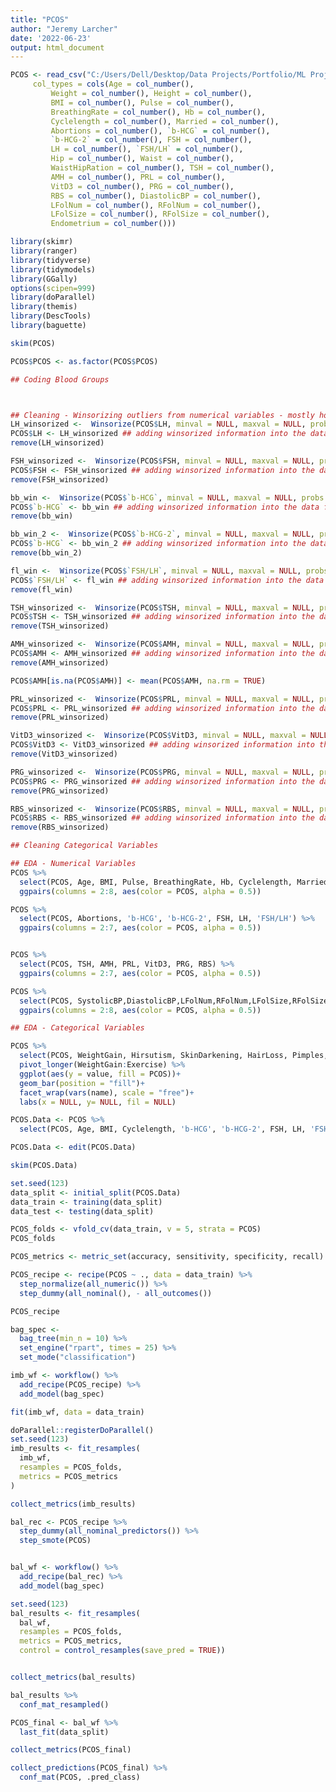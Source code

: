 ---
title: "PCOS"
author: "Jeremy Larcher"
date: '2022-06-23'
output: html_document
---

```{r Loading Data}
PCOS <- read_csv("C:/Users/Dell/Desktop/Data Projects/Portfolio/ML Projects/PCOS/PCOS.csv", 
     col_types = cols(Age = col_number(), 
         Weight = col_number(), Height = col_number(), 
         BMI = col_number(), Pulse = col_number(), 
         BreathingRate = col_number(), Hb = col_number(), 
         Cyclelength = col_number(), Married = col_number(), 
         Abortions = col_number(), `b-HCG` = col_number(), 
         `b-HCG-2` = col_number(), FSH = col_number(), 
         LH = col_number(), `FSH/LH` = col_number(), 
         Hip = col_number(), Waist = col_number(), 
         WaistHipRation = col_number(), TSH = col_number(), 
         AMH = col_number(), PRL = col_number(), 
         VitD3 = col_number(), PRG = col_number(), 
         RBS = col_number(), DiastolicBP = col_number(), 
         LFolNum = col_number(), RFolNum = col_number(), 
         LFolSize = col_number(), RFolSize = col_number(), 
         Endometrium = col_number()))
```

```{r Libraries}
library(skimr)
library(ranger)
library(tidyverse)
library(tidymodels)
library(GGally)
options(scipen=999)
library(doParallel)
library(themis)
library(DescTools)
library(baguette)
```

```{r EDA & Cleaning}
skim(PCOS)

PCOS$PCOS <- as.factor(PCOS$PCOS)

## Coding Blood Groups



## Cleaning - Winsorizing outliers from numerical variables - mostly hormone levels
LH_winsorized <-  Winsorize(PCOS$LH, minval = NULL, maxval = NULL, probs = c(0.04,0.96), na.rm = FALSE, type =1)
PCOS$LH <- LH_winsorized ## adding winsorized information into the data frame
remove(LH_winsorized)

FSH_winsorized <-  Winsorize(PCOS$FSH, minval = NULL, maxval = NULL, probs = c(0.04,0.96), na.rm = FALSE, type =1)
PCOS$FSH <- FSH_winsorized ## adding winsorized information into the data frame
remove(FSH_winsorized)

bb_win <-  Winsorize(PCOS$`b-HCG`, minval = NULL, maxval = NULL, probs = c(0.04,0.96), na.rm = FALSE, type =1)
PCOS$`b-HCG` <- bb_win ## adding winsorized information into the data frame
remove(bb_win)

bb_win_2 <-  Winsorize(PCOS$`b-HCG-2`, minval = NULL, maxval = NULL, probs = c(0.04,0.96), na.rm = FALSE, type =1)
PCOS$`b-HCG` <- bb_win_2 ## adding winsorized information into the data frame
remove(bb_win_2)

fl_win <-  Winsorize(PCOS$`FSH/LH`, minval = NULL, maxval = NULL, probs = c(0.04,0.96), na.rm = FALSE, type =1)
PCOS$`FSH/LH` <- fl_win ## adding winsorized information into the data frame
remove(fl_win)

TSH_winsorized <-  Winsorize(PCOS$TSH, minval = NULL, maxval = NULL, probs = c(0.04,0.96), na.rm = FALSE, type =1)
PCOS$TSH <- TSH_winsorized ## adding winsorized information into the data frame
remove(TSH_winsorized)

AMH_winsorized <-  Winsorize(PCOS$AMH, minval = NULL, maxval = NULL, probs = c(0.04,0.96), na.rm = TRUE, type =1)
PCOS$AMH <- AMH_winsorized ## adding winsorized information into the data frame
remove(AMH_winsorized)

PCOS$AMH[is.na(PCOS$AMH)] <- mean(PCOS$AMH, na.rm = TRUE)

PRL_winsorized <-  Winsorize(PCOS$PRL, minval = NULL, maxval = NULL, probs = c(0.04,0.96), na.rm = FALSE, type =1)
PCOS$PRL <- PRL_winsorized ## adding winsorized information into the data frame
remove(PRL_winsorized)

VitD3_winsorized <-  Winsorize(PCOS$VitD3, minval = NULL, maxval = NULL, probs = c(0.04,0.96), na.rm = FALSE, type =1)
PCOS$VitD3 <- VitD3_winsorized ## adding winsorized information into the data frame
remove(VitD3_winsorized)

PRG_winsorized <-  Winsorize(PCOS$PRG, minval = NULL, maxval = NULL, probs = c(0.04,0.96), na.rm = FALSE, type =1)
PCOS$PRG <- PRG_winsorized ## adding winsorized information into the data frame
remove(PRG_winsorized)

RBS_winsorized <-  Winsorize(PCOS$RBS, minval = NULL, maxval = NULL, probs = c(0.04,0.96), na.rm = FALSE, type =1)
PCOS$RBS <- RBS_winsorized ## adding winsorized information into the data frame
remove(RBS_winsorized)

## Cleaning Categorical Variables

## EDA - Numerical Variables
PCOS %>% 
  select(PCOS, Age, BMI, Pulse, BreathingRate, Hb, Cyclelength, Married) %>% 
  ggpairs(columns = 2:8, aes(color = PCOS, alpha = 0.5))

PCOS %>% 
  select(PCOS, Abortions, 'b-HCG', 'b-HCG-2', FSH, LH, 'FSH/LH') %>% 
  ggpairs(columns = 2:7, aes(color = PCOS, alpha = 0.5))


PCOS %>% 
  select(PCOS, TSH, AMH, PRL, VitD3, PRG, RBS) %>% 
  ggpairs(columns = 2:7, aes(color = PCOS, alpha = 0.5))

PCOS %>% 
  select(PCOS, SystolicBP,DiastolicBP,LFolNum,RFolNum,LFolSize,RFolSize,Endometrium) %>% 
  ggpairs(columns = 2:8, aes(color = PCOS, alpha = 0.5))

## EDA - Categorical Variables

PCOS %>% 
  select(PCOS, WeightGain, Hirsutism, SkinDarkening, HairLoss, Pimples, FastFood, Exercise) %>% 
  pivot_longer(WeightGain:Exercise) %>% 
  ggplot(aes(y = value, fill = PCOS))+
  geom_bar(position = "fill")+
  facet_wrap(vars(name), scale = "free")+
  labs(x = NULL, y= NULL, fil = NULL)

PCOS.Data <- PCOS %>% 
  select(PCOS, Age, BMI, Cyclelength, 'b-HCG', 'b-HCG-2', FSH, LH, 'FSH/LH', AMH, PRL, VitD3, RBS, LFolNum, RFolNum, LFolSize, RFolSize, FastFood, HairLoss, Hirsutism, Pimples, SkinDarkening, WeightGain)

PCOS.Data <- edit(PCOS.Data)

skim(PCOS.Data)

```

```{r Splitting Data}
set.seed(123)
data_split <- initial_split(PCOS.Data)
data_train <- training(data_split)
data_test <- testing(data_split)
```

```{r Folds}
PCOS_folds <- vfold_cv(data_train, v = 5, strata = PCOS)
PCOS_folds

PCOS_metrics <- metric_set(accuracy, sensitivity, specificity, recall)
```

```{r Recipe}
PCOS_recipe <- recipe(PCOS ~ ., data = data_train) %>% 
  step_normalize(all_numeric()) %>% 
  step_dummy(all_nominal(), - all_outcomes())

PCOS_recipe
```

```{r Generating Model}
bag_spec <-
  bag_tree(min_n = 10) %>% 
  set_engine("rpart", times = 25) %>% 
  set_mode("classification")
```

```{r Fitting Model}
imb_wf <- workflow() %>% 
  add_recipe(PCOS_recipe) %>% 
  add_model(bag_spec)

fit(imb_wf, data = data_train)
```

```{r Class Imbalance}
doParallel::registerDoParallel()
set.seed(123)
imb_results <- fit_resamples(
  imb_wf,
  resamples = PCOS_folds,
  metrics = PCOS_metrics
)

collect_metrics(imb_results)
```

```{r Balancing}
bal_rec <- PCOS_recipe %>% 
  step_dummy(all_nominal_predictors()) %>% 
  step_smote(PCOS)


bal_wf <- workflow() %>% 
  add_recipe(bal_rec) %>% 
  add_model(bag_spec)

set.seed(123)
bal_results <- fit_resamples(
  bal_wf,
  resamples = PCOS_folds,
  metrics = PCOS_metrics,
  control = control_resamples(save_pred = TRUE))


collect_metrics(bal_results)

bal_results %>% 
  conf_mat_resampled()
```

```{r Fitting onto Test Data}
PCOS_final <- bal_wf %>% 
  last_fit(data_split)

collect_metrics(PCOS_final)

collect_predictions(PCOS_final) %>% 
  conf_mat(PCOS, .pred_class)
```

